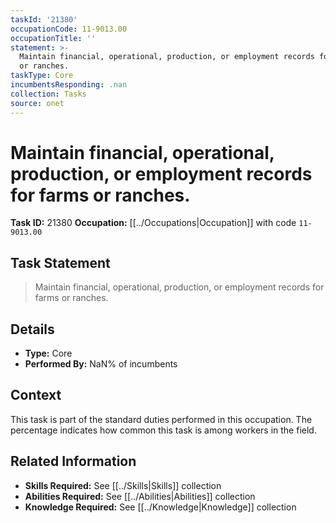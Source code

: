 ```yaml
---
taskId: '21380'
occupationCode: 11-9013.00
occupationTitle: ''
statement: >-
  Maintain financial, operational, production, or employment records for farms
  or ranches.
taskType: Core
incumbentsResponding: .nan
collection: Tasks
source: onet
---
```

# Maintain financial, operational, production, or employment records for farms or ranches.

**Task ID:** 21380
**Occupation:** [[../Occupations|Occupation]] with code `11-9013.00`

## Task Statement

> Maintain financial, operational, production, or employment records for farms or ranches.

## Details

- **Type:** Core
- **Performed By:** NaN% of incumbents

## Context

This task is part of the standard duties performed in this occupation. The percentage indicates how common this task is among workers in the field.

## Related Information

- **Skills Required:** See [[../Skills|Skills]] collection
- **Abilities Required:** See [[../Abilities|Abilities]] collection
- **Knowledge Required:** See [[../Knowledge|Knowledge]] collection
